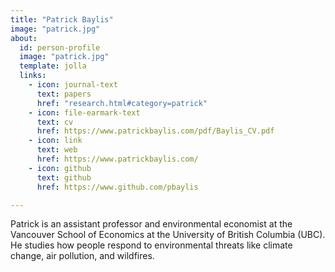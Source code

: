 ```yaml
---
title: "Patrick Baylis"
image: "patrick.jpg"
about:
  id: person-profile
  image: "patrick.jpg"
  template: jolla
  links:
    - icon: journal-text
      text: papers
      href: "research.html#category=patrick"
    - icon: file-earmark-text
      text: cv
      href: https://www.patrickbaylis.com/pdf/Baylis_CV.pdf
    - icon: link
      text: web
      href: https://www.patrickbaylis.com/
    - icon: github
      text: github
      href: https://www.github.com/pbaylis

---
```

Patrick is an assistant professor and environmental economist at the Vancouver School of Economics at the University of British Columbia (UBC). He studies how people respond to environmental threats like climate change, air pollution, and wildfires.
